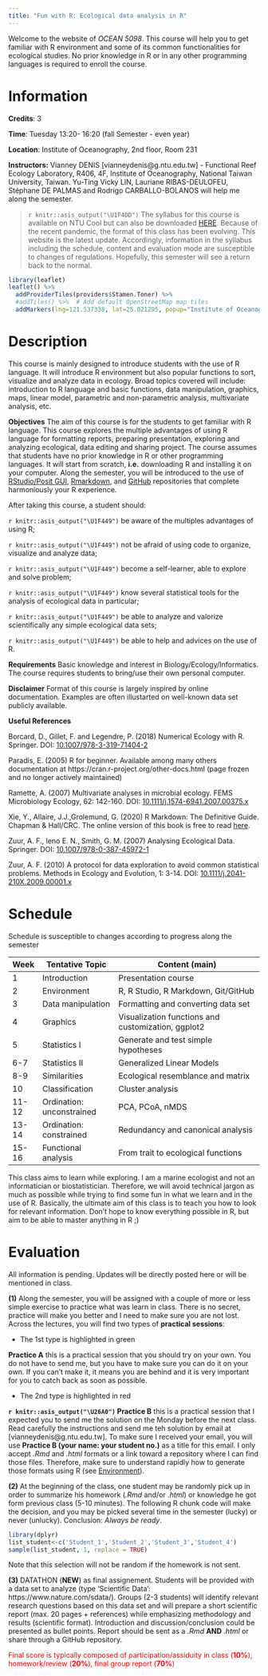 ```yaml
---
title: "Fun with R: Ecological data analysis in R"
---
```


Welcome to the website of *OCEAN 5098*. This  course will help you to get familiar with R environment and some of its common functionalities for ecological studies. No prior knowledge in R or in any other programming languages is required to enroll the course. 

# Information

**Credits**: 3 

**Time**: Tuesday 13:20- 16:20 (fall Semester - even year)

**Location**: Institute of Oceanography, 2nd floor, Room 231 

**Instructors:** Vianney DENIS [vianneydenis@g.ntu.edu.tw] - Functional Reef Ecology Laboratory, R406, 4F, Institute of Oceanography, National Taiwan University, Taiwan. Yu-Ting Vicky LIN, Lauriane RIBAS-DEULOFEU, Stéphane DE PALMAS and Rodrigo CARBALLO-BOLANOS will help me along the semester. 

> `r knitr::asis_output("\U1F4DD")` The syllabus for this course is available on NTU Cool but can also be downloaded [HERE](.\documents\OCEAN5098_syllabus.pdf). Because of the recent pandemic, the  format of this class has been evolving. This website is the latest update. Accordingly, information in the syllabus including the schedule, content and evaluation mode are susceptible to changes of regulations. Hopefully, this semester will see a return back to the normal.

<style>
.html-widget {
    margin: auto;
}
</style>

```r
library(leaflet)
leaflet() %>%
  addProviderTiles(providers$Stamen.Toner) %>%
  #addTiles() %>%  # Add default OpenStreetMap map tiles
  addMarkers(lng=121.537338, lat=25.021295, popup="Institute of Oceanography")
```

# Description

This course is mainly designed to introduce students with the use of R language. It will introduce R environment but also popular functions to sort, visualize and analyze data in ecology. Broad topics covered will include: introduction to R language and basic functions, data manipulation, graphics, maps, linear model, parametric and non-parametric analysis,  multivariate analysis, etc. 

**Objectives** The aim of this course is for the students to get familiar with R language. This course explores the multiple advantages of using R language for formatting reports,  preparing presentation, exploring and analyzing ecological, data editing and sharing project. The course assumes that students have no prior knowledge in R or other programming languages. It will start from scratch, **i.e.** downloading R and installing it on your computer. Along the semester, you will be introduced to the use of  [RStudio/Posit GUI](https://www.rstudio.com/), [Rmarkdown](https://rmarkdown.rstudio.com/), and [GitHub](https://github.com/) repositories that complete harmoniously your R experience. 

After taking this course, a student should: 

`r knitr::asis_output("\U1F449")` be aware of the multiples advantages of using R; 

`r knitr::asis_output("\U1F449")` not be afraid of using code to organize, visualize and analyze data;

`r knitr::asis_output("\U1F449")` become a self-learner, able to explore and solve problem;

`r knitr::asis_output("\U1F449")` know several statistical tools for the analysis of ecological data in particular;

`r knitr::asis_output("\U1F449")` be able to analyze and valorize scientifically any simple ecological data sets;

`r knitr::asis_output("\U1F449")` be able to help and advices on the use of R.


**Requirements** Basic knowledge and interest in Biology/Ecology/Informatics. The course requires students to bring/use their own personal computer.

**Disclaimer** Format of this course is largely inspired by online documentation. Examples are often illustarted on well-known data set publicly available.

**Useful References**

Borcard, D., Gillet, F. and Legendre, P. (2018) Numerical Ecology with R. Springer. DOI: [10.1007/978-3-319-71404-2](https://www.springer.com/gp/book/9783319714035)

Paradis, E. (2005) R for beginner. Available among many others documentation at https://cran.r-project.org/other-docs.html (page frozen and no longer actively maintained) 

Ramette, A. (2007) Multivariate analyses in microbial ecology. FEMS Microbiology Ecology, 62: 142-160. DOI: [10.1111/j.1574-6941.2007.00375.x](https://onlinelibrary.wiley.com/doi/full/10.1111/j.1574-6941.2007.00375.x)

Xie, Y., Allaire, J.J.,Grolemund, G. (2020) R Markdown: The Definitive Guide. Chapman & Hall/CRC. The online version of this book is free to read [here](https://bookdown.org/yihui/rmarkdown/). 

Zuur, A. F., Ieno E. N., Smith, G. M. (2007) Analysing Ecological Data. Springer.  DOI: [10.1007/978-0-387-45972-1](https://www.springer.com/gp/book/9780387459677)

Zuur, A. F. (2010) A protocol for data exploration to avoid common statistical problems. Methods in Ecology and Evolution, 1: 3-14. DOI: [10.1111/j.2041-210X.2009.00001.x](https://besjournals.onlinelibrary.wiley.com/doi/10.1111/j.2041-210X.2009.00001.x)


# Schedule

Schedule is  susceptible to changes according to progress along the semester

|Week |Tentative Topic           |             Content (main)                         |
|-----|--------------------------|----------------------------------------------------|
|1    |Introduction              | Presentation course               |
|2    |Environment               | R, R Studio, R Markdown, Git/GitHub                |
|3    |Data manipulation         | Formatting and converting data set                 |
|4    |Graphics                  | Visualization functions and customization, ggplot2 |
|5    |Statistics  I             | Generate and test simple hypotheses                |
|6-7  |Statistics  II            | Generalized Linear Models                          |
|8-9  |Similarities              | Ecological resemblance and matrix                  |
|10   |Classification            | Cluster analysis                                   |
|11-12|Ordination: unconstrained | PCA, PCoA, nMDS                                    |
|13-14|Ordination: constrained   | Redundancy and canonical analysis                  |
|15-16|Functional analysis       | From trait to ecological functions                 |


This class aims to learn while exploring. I am a marine ecologist and not an informatician or biostatistician. Therefore, we will avoid technical jargon as much as possible while trying to find some fun in what we learn and in the use of R. Basically, the ultimate aim of this class is to teach you how to look for relevant information. Don't hope to know everything possible in R, but aim to be able to master anything in R ;)


# Evaluation

All information is pending. Updates will be directly posted here or will be mentioned in class.


**(1)** Along the semester, you will be assigned with a couple of more or less simple exercise to practice what was learn in class. There is no secret, practice will make you better and I need to make sure you are not lost. Across the lectures, you will find two types of **practical sessions**:

+ The 1st type is highlighted in green


<p class="comment">
**Practice A** this is a practical session that you should try on your own. You do not have to send me, but you have to make sure you can do it on your own. If you can't make it, it means you are behind and it is very important for you to catch back as soon as possible.
</p>


+ The 2nd type is highlighted in red


<p class="alert">
**`r knitr::asis_output("\U26A0")` Practice B** this is a practical session that I expected you to send me the solution on the Monday before the next class. Read carefully the instructions and send me teh solution by email at [vianneydenis@g.ntu.edu.tw]. To make sure I received your email, you will use **Practice B (your name: your student no.)** as a title for this email. I only accept *.Rmd* and *.html* formats or a link toward a repository where I can find those files. Therefore, make sure to understand rapidly how to generate those formats using R (see [Environment](./environment.html)).</p>


**(2)** At the beginning of the class, one student may be randomly pick up  in order to summarize his homework (*.Rmd* and/or *.html*) or knowledge he got form previous class (5-10 minutes). The following R chunk code will make the decision, and you may be picked several time in the semester (lucky) or never (unlucky). Conclusion: *Always be ready*. 

```r
library(dplyr)
list_student<-c('Student_1','Student_2','Student_3','Student_4')
sample(list_student, 1, replace = TRUE)
```

Note that this selection will not be random if the homework is not sent. 

**(3)** DATATHON (**NEW**) as final assignement. Students will be provided with a data set to analyze (type 'Scientific Data': https://www.nature.com/sdata/). Groups (2-3 students) will identify relevant research questions based on this data set and will prepare a short scientific report (max. 20 pages + references)  while emphasizing methodology and results (scientific format). Introduction and discussion/conclusion could be presented as bullet points. Report should be sent as a *.Rmd* **AND** *.html* or share through a GitHub repository.

<p style="color:red">Final score is typically composed of participation/assiduity in class (**10%**), homework/review  (**20%**), final group report (**70%**)</p>